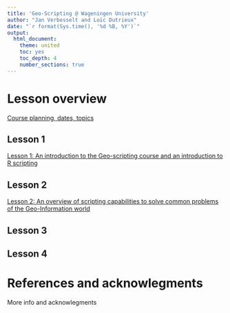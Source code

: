 ```yaml
---
title: 'Geo-Scripting @ Wageningen University'
author: "Jan Verbesselt and Loïc Dutrieux"
date: "`r format(Sys.time(), '%d %B, %Y')`"
output:
  html_document:
    theme: united
    toc: yes
    toc_depth: 4
    number_sections: true
---
```



# Lesson overview

[Course planning, dates, topics](https://docs.google.com/document/d/1yTomAgB9Mny-h0ZEd0mhr0nU5_fD5ysZBAvFYqI5Fn4/edit?usp=sharing)

## Lesson 1

[Lesson 1: An introduction to the Geo-scripting course and an introduction to R scripting](http://geoscripting-wur.github.io/Scripting4GeoIntro)

## Lesson 2

[Lesson 2: An overview of scripting capabilities to solve common problems of the Geo-Information world](https://geoscripting-wur.github.io/Scripting4Geo/)

## Lesson 3

## Lesson 4

# References and acknowlegments

More info and acknowlegments

